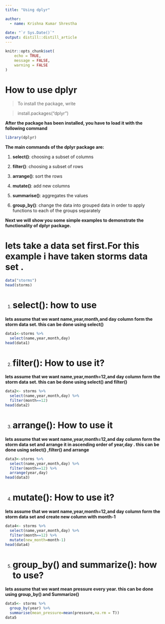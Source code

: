 ```yaml
---
title: "Using dplyr"

author:
  - name: Krishna Kumar Shrestha
    
date: "`r Sys.Date()`"
output: distill::distill_article
---
```


```r
knitr::opts_chunk$set(
	echo = TRUE,
	message = FALSE,
	warning = FALSE
)

```

# How to use dplyr

> To install the package, write

> install.packages("dplyr")

**After the package has been installed, you have to load it with the following command**

```r
library(dplyr)
```

**The main commands of the dplyr package are:**

1.  **select()**: choosing a subset of columns

2.   **filter()**: choosing a subset of rows

3.  **arrange()**: sort the rows

4.  **mutate()**: add new columns

5.  **summarise()**: aggregates the values

6.  **group\_by()**: change the data into grouped data in order to apply functions to each of the groups separately

**Next we will show you some simple examples to demonstrate the functionality of dplyr package.**

# **lets take a data set first.For this example i have taken storms data set .**

```r
data("storms")
head(storms)
```

1.  <div>

    # **select(): how to use** 

    </div>

**lets assume that we want name,year,month,and day column form the storm data set. this can be done using select()**

```r
data1<-storms %>%
  select(name,year,month,day)
head(data1)
```

2.  <div>

    # filter(): How to use it?

    </div>

**lets assume that we want name,year,month=12,and day column form the storm data set. this can be done using select() and filter()**

```r
data2<- storms %>%
  select(name,year,month,day) %>%
  filter(month==12)
head(data2)

```

3.  <div>

    # arrange(): How to use it

    </div>

**lets assume that we want name,year,month=12,and day column form the storm data set and arrange it in ascending order of year,day . this can be done using select() ,filter() and arrange**

```r
data3<-storms %>%
  select(name,year,month,day) %>%
  filter(month==12) %>%
  arrange(year,day)
head(data3)
```

4.  <div>

    # mutate(): How to use it?

    </div>

**lets assume that we want name,year,month=12,and day column form the storm data set and create new column with month-1**

```r
data4<- storms %>%
  select(name,year,month,day) %>%
  filter(month==12) %>%
  mutate(new_month=month-1)
head(data4)
```

5.  <div>

    # group\_by() and summarize(): how to use?

    </div>

**lets assume that we want mean pressure every year. this can be done using group\_by() and Summarize()**

```r
data5<- storms %>%
  group_by(year) %>%
  summarise(mean_pressure=mean(pressure,na.rm = T))
data5
```
